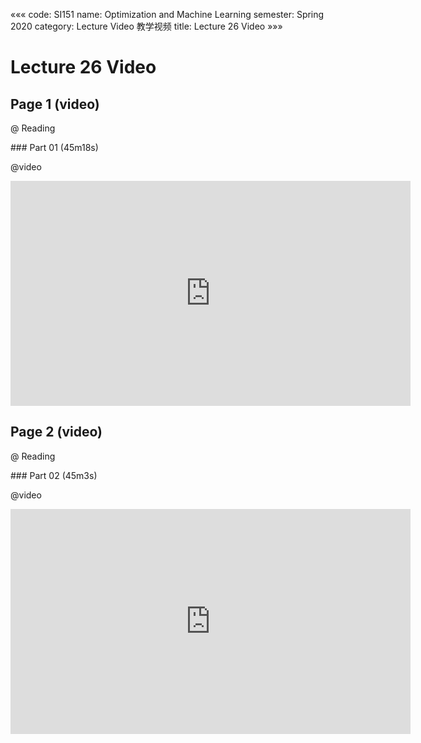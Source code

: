 «««
code: SI151
name: Optimization and Machine Learning
semester: Spring 2020
category: Lecture Video 教学视频
title: Lecture 26 Video
»»»

# Lecture 26 Video

## Page 1 (video)

@ Reading

<div class="markdown-body">
### Part 01 (45m18s)
</div>

@video

<iframe src="https://watchsb.com/e/w1oidtazpl2t.html" frameborder=0 marginwidth=0 marginheight=0 scrolling=no width=640 height=360 allowfullscreen></iframe>


## Page 2 (video)

@ Reading

<div class="markdown-body">
### Part 02 (45m3s)
</div>

@video

<iframe src="https://watchsb.com/e/dha15tw5j6nf.html" frameborder=0 marginwidth=0 marginheight=0 scrolling=no width=640 height=360 allowfullscreen></iframe>


